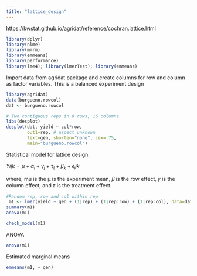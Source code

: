 ```yaml
---
title: "lattice_design"
---
```


https://kwstat.github.io/agridat/reference/cochran.lattice.html

```r
library(dplyr) 
library(nlme)
library(mmrm)
library(emmeans)
library(performance)
library(lme4); library(lmerTest); library(emmeans)
```

Import data from agridat package and create columns for row and column as factor variables. This is a balanced experiment design

```r
library(agridat)
data(burgueno.rowcol)
dat <- burgueno.rowcol

```

```r

# Two contiguous reps in 8 rows, 16 columns
libs(desplot)
desplot(dat, yield ~ col*row,
        out1=rep, # aspect unknown
        text=gen, shorten="none", cex=.75,
        main="burgueno.rowcol")

```

Statistical model for lattice design:

$Yijk = \mu + \alpha_i + \gamma_j + \tau_t  + \beta_k + \epsilon_ijk$

where, mu is the µ is the experiment mean, 𝛽 is the row effect, 𝛾 is the column effect, and 𝜏 is the treatment effect.

```r
#Random rep, row and col within rep
 m1 <- lmer(yield ~ gen + (1|rep) + (1|rep:row) + (1|rep:col), data=dat)
summary(m1) 
anova(m1)

```

```r
check_model(m1)
```

ANOVA

```r
anova(m1)
```

Estimated marginal means

```r
emmeans(m1, ~ gen)
```
